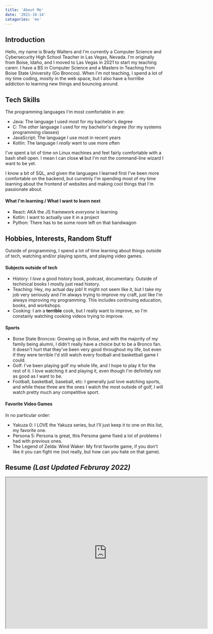 ```yaml
---
title: 'About Me'
date: '2021-10-14'
catagories: 'me'
---
```


## Introduction

Hello, my name is Brady Walters and I'm currently a Computer Science and Cybersecurity High School Teacher in Las Vegas, Nevada. I'm originally from Boise, Idaho, and I moved to Las Vegas in 2021 to start my teaching carerr. I have a BS in Computer Science and a Masters in Teaching from Boise State University (Go Broncos). When I'm not teaching, I spend a lot of my time coding, mostly in the web space, but I also have a horrilbe addiction to learning new things and bouncing around.

## Tech Skills

The programming languages I'm most comfortable in are:
- Java: The language I used most for my bachelor's degree
- C: The *other* language I used for my bachelor's degree (for my systems programming classes)
- JavaScript: The language I use most in recent years
- Kotlin: The language I *really* want to use more often

I've spent a lot of time on Linux machines and feel fairly comfortable with a bash shell open. I mean I can close **vi** but I'm not the command-line wizard I want to be yet. 

I know a bit of SQL, and given the languages I learned first I've been more comfortable on the backend, but curretnly I'm spending most of my time learning about the frontend of websites and making cool things that I'm passionate about.

#### What I'm learning / What I want to learn next

- React: AKA the JS framework *everyone* is learning
- Kotlin: I want to actually use it in a project
- Python: There has to be some room left on that bandwagon 

## Hobbies, Interests, Random Stuff

Outside of programming, I spend a lot of time learning about things outside of tech, watching and/or playing sports, and playing video games.

#### Subjects outside of tech

- History: I *love* a good history book, podcast, documentary. Outside of techinical books I mostly just read history.
- Teaching: Hey, my actual day job! It might not seem like it, but I take my job very seriously and I'm always trying to improve my craft, just like I'm always improving my programming. This includes continuing education, books, and workshops.
- Cooking: I am a **terrible** cook, but I really want to improve, so I'm constanly watching cooking videos trying to improve. 

#### Sports

- Boise State Broncos: Growing up in Boise, and with the majority of my family being alumni, I didn't really have a choice but to be a Bronco fan. It doesn't hurt that they've been very good throughout my life, but even if they were terrible I'd still watch every football and basketball game I could. 
- Golf: I've been playing golf my whole life, and I hope to play it for the rest of it. I love watching it and playing it, even though I'm definitely not as good as I want to be. 
- Football, basketball, baseball, etc: I generally just love watching sports, and while these three are the ones I watch the most outside of golf, I will watch pretty much any competitive sport.

#### Favorite Video Games

In no particular order:
- Yakuza 0: I LOVE the Yakuza series, but I'll just keep it to one on this list, my favorite one.
- Persona 5: Persona is great, this Persona game fixed a lot of problems I had with previous ones.
- The Legend of Zelda: Wind Waker: My first favorite game, if you don't like it you can fight me (not really, but how can you hate on that game).

## Resume *(Last Updated Februray 2022)*

<iframe src="https://drive.google.com/file/d/1XODHhHHQCyrGSmychO_v1n1KIdyYO1Tf/preview" width="640" height="480" allow="autoplay"></iframe>